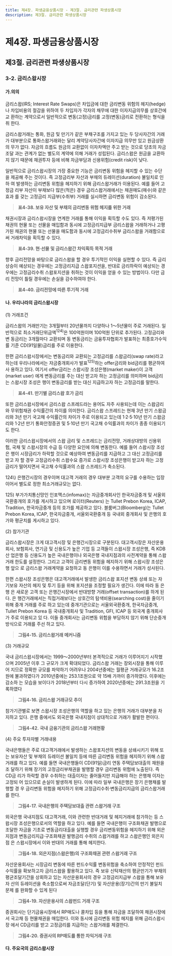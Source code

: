 ```yaml
---
title: 제4장. 파생금융상품시장 - 제3절. 금리관련 파생상품시장
description: 제3절. 금리관련 파생상품시장
---
```


# 제4장. 파생금융상품시장

## 제3절. 금리관련 파생상품시장

### 3-2. 금리스왑시장

#### 가.의의

금리스왑(IRS; Interest Rate Swaps)은 차입금에 대한 금리변동 위험의 헤지(hedge)나
차입비용의 절감을 위하여 두 차입자가 각자의 채무에 대한 이자지급의무를 상호간에 교
환하는 계약으로서 일반적으로 변동(고정)금리를 고정(변동)금리로 전환하는 형식을 취
한다.

금리스왑거래는 통화, 원금 및 만기가 같은 부채구조를 가지고 있는 두 당사자간의 거래
가 대부분으로 통화스왑거래와는 달리 계약당사자간에 이자지급 의무만 있고 원금상환 의
무가 없다. 자금의 흐름도 원금의 교환없이 이자차액만 주고 받는 것으로 당초의 자금조달
과는 관계가 없는 별도의 계약에 의해 거래가 성립된다. 금리스왑은 원금을 교환하지 않기
때문에 채권투자 등에 비해 자금부담과 신용위험(credit risk)이 낮다.

일반적으로 금리스왑시장의 가장 중요한 기능은 금리변동 위험을 헤지할 수 있는 수단
을 제공해 주는 것이다. 즉 고정금리부 자산과 부채의 듀레이션(duration) 불일치로 인하
여 발생하는 금리변동 위험을 헤지하기 위해 금리스왑거래가 이용된다. 예를 들어 고정금
리부 자산이 부채보다 많은(적은) 경우 금리스왑거래에서는 채권매도(매수)와 같은 효과
를 갖는 고정금리 지급부(수취부) 거래를 실시하면 금리변동 위험이 감소된다.

> __표4-38. 보유 자산 및 부채의 금리변동 위험 헤지를 위한 거래__

채권시장과 금리스왑시장을 연계한 거래를 통해 이익을 획득할 수도 있다. 즉 저평가된
채권의 현물 또는 선물을 매입함과 동시에 고정금리지급부 금리스왑을 거래하거나 고평
가된 채권의 현물 또는 선물을 매도함과 동시에 고정금리수취부 금리스왑을 거래함으로
써 거래차익을 획득할 수 있다.

> __표4-39. 현·선물 및 금리스왑간 차익획득 목적 거래__

향후 금리전망을 바탕으로 금리스왑을 할 경우 투기적인 이익을 실현할 수 있다. 즉 금리
상승이 예상되는 경우에는 고정금리지급 스왑포지션을, 반대로 금리하락이 예상되는 경
우에는 고정금리수취 스왑포지션을 취하는 것이 이익을 얻을 수 있는 방법이다. 다만 금리
전망이 틀릴 경우에는 손실을 감수하여야 한다.

> __표4-40. 금리전망에 따른 투기적 거래__



#### 나. 우리나라의 금리스왑시장

(1) 거래조건

금리스왑의 거래만기는 3개월부터 20년물까지 다양하나 1〜5년물이 주로 거래된다. 일
반적으로 최소거래단위금액$^{124)}$은 100억원이며 100억원 단위로 추가된다. 고정금리와 변
동금리는 3개월마다 교환되며 동 변동금리는 금융투자협회가 발표하는 최종호가수익률
기준 CD(91일물)금리를 주로 이용한다.

한편 금리스왑시장에서는 변동금리와 교환되는 고정금리를 스왑금리(swap rate)라고
하는데 우리나라에서는 자금중개회사가 발표$^{125)}$하는 offer금리와 bid금리를 평균하여 사
용하고 있다. 여기서 offer금리는 스왑시장 조성은행(market maker)이 고객(market user)
에게 변동금리를 주는 대신 받고자 하는 고정금리를 의미하며 bid금리는 스왑시장 조성은
행이 변동금리를 받는 대신 지급하고자 하는 고정금리를 말한다.

> __표4-41. 만기별 금리스왑 호가 금리__

또한 금리스왑시장에서 금리스왑 스프레드라는 용어도 자주 사용되는데 이는 스왑금리
와 무위험채권 수익률간의 차이를 의미한다. 금리스왑 스프레드는 현재 3년 만기 스왑금
리와 3년 만기 국고채 수익률간의 차이가 주로 이용되고 있는데 1·2·5·10년 만기 스왑금
리와 1·2년 만기 통화안정증권 및 5·10년 만기 국고채 수익률과의 차이가 종종 이용되기도 한다.

이러한 금리스왑시장에서의 스왑 금리 및 스프레드는 금리전망, 거래상대방의 신용위
험, 국채 및 스왑시장의 수급 등 다양한 요인에 의해 변동한다. 예를 들어 스왑시장 조성은
행이 시장금리가 하락할 것으로 예상하여 변동금리를 지급하고 그 대신 고정금리를 받고
자 할 경우 고정금리수취 스왑수요 증가로 스왑시장 조성은행이 받고자 하는 고정금리가
떨어지면서 국고채 수익률과의 스왑 스프레드가 축소된다.

<GComment>
124\) 은행간시장의 경우이며 대고객 거래의 경우 대부분 고객의 요구를 수용하는 입장이어서 별도로 정한 최소거래규모는 없다.

125\) 부가가치통신망인 인포맥스(infomax)는 자금중개회사인 한국자금중개 및 서울외국환중개의 호가를 게시하고 있으며 로이터(Reuters)
는 Tullet Prebon Korea, ICAP, Tradition, 한국자금중개 등의 호가를 제공하고 있다. 블룸버그(Bloomberg)는 Tullet Prebon Korea,
ICAP, 한국자금중개, 서울외국환중개 등 국내외 중개회사 및 은행의 호가와 평균치를 게시하고 있다.
</GComment>



(2) 참가기관

금리스왑시장은 크게 대고객시장 및 은행간시장으로 구분된다. 대고객시장은 자산운용
회사, 보험회사, 연기금 및 신용도가 높은 기업 등 고객들이 스왑시장 조성은행, 즉 KDB산
업은행 등 신용도가 높은 국내은행이나 외국은행 국내지점과의 사전계약을 통해 스왑거래
한도를 설정한다. 그리고 고객이 금리변동 위험을 헤지하기 위해 스왑시장 조성은행 앞으
로 금리스왑 거래계약을 요청하고 동 은행이 이를 수용하면서 거래가 성사된다.

한편 스왑시장 조성은행은 대고객거래에서 발생한 금리스왑 포지션 변동 상쇄 또는 자
기보유 자산의 헤지 및 투기 등을 위해 포지션을 조정할 필요가 생긴다. 이에 따라 동 은행
은 새로운 고객 또는 은행간시장에서 반대방향 거래(offset transaction)를 하게 된다. 은
행간거래에서는 직접거래보다는 상호간의 탐색비용(searching cost)을 줄이기 위해 중개
거래를 주로 하고 있는데 중개기관으로는 서울외국환중개, 한국자금중개, Tullet Prebon
Korea 등 국내중개회사 및 Tradition, GFI, ICAP 등 외국계 중개회사가 주로 이용되고 있
다. 이들 중개회사는 금리변동 위험을 부담하지 않기 위해 단순중개방식으로 거래를 주선
하고 있다.

> __그림4-15. 금리스왑거래 메커니즘__


(3) 거래규모

국내 금리스왑시장에서는 1999〜2000년부터 본격적으로 거래가 이루어지기 시작했
으며 2005년 이후 그 규모가 크게 확대되었다. 금리스왑 거래는 장외시장을 통해 이루어
지므로 정확한 규모를 파악하기 어려우나 2004년중에는 월평균 거래규모가 16.2조원에
불과하였다가 2010년중에는 253.1조원으로 약 15배 가까이 증가하였다. 이후에는 감소하
는 모습을 보이다가 2018년부터 다시 증가하여 2020년중에는 291.3조원을 기록하였다

> __그림4-16. 금리스왑 거래규모 추이__

참가기관별로 보면 스왑시장 조성은행의 역할을 하고 있는 은행의 거래가 대부분을 차
지하고 있다. 은행 중에서도 외국은행 국내지점이 상대적으로 거래가 활발한 편이다.

> __그림4-42. 국내 금융기관의 금리스왑 거래현황__


(4) 주요 투자자별 거래내용

국내은행들은 주로 대고객거래에서 발생하는 스왑포지션의 변동을 상쇄시키기 위해 또
는 보유자산 및 부채의 듀레이션 불일치 등에 따른 금리변동 위험을 헤지하기 위해 스왑
거래를 하고 있다. 예를 들면 국내은행들이 CD(91일)금리 연동 주택담보대출의 재원을 조
달하기 위해 장기의 고정금리부채권을 발행할 경우 금리변동 위험에 노출된다. 즉 CD금
리가 하락할 경우 수취하는 대출이자는 줄어들지만 지급해야 하는 은행채 이자는 고정되
어 있으므로 손실이 발생하게 된다. 이에 따라 일부 국내은행은 장기 은행채를 발행할 경
우 금리변동 위험을 헤지하기 위해 고정금리수취·변동금리지급의 금리스왑거래를 한다.

> __그림4-17. 국내은행의 주택담보대출 관련 스왑거래 구조__

외국은행 국내지점도 대고객거래, 이와 관련한 반대거래 및 헤지거래에 참가하는 등 스
왑시장 조성은행으로서의 역할을 하고 있다. 예를 들면 국내은행이 구조화채권 발행으로
조달한 자금을 기초로 변동금리대출을 실행할 경우 금리변동위험을 헤지하기 위해 외은
지점과 변동금리지급·구조화채권 발행금리 수취의 스왑거래를 하고 스왑은행인 외은지점
은 스왑시장에서 이와 반대의 거래를 통해 헤지한다.

> __그림4-18. 외은지점(스왑은행)의 구조화채권 관련 스왑거래 구조__

자산운용회사는 시장금리 변동에 따른 펀드수익률 변동위험을 축소하여 안정적인 펀드
수익률을 확보하고자 금리스왑을 활용하고 있다. 즉 보유 신탁재산의 평균만기가 부채의
평균조달기간을 상회하고 있는 자산운용회사의 경우 고정금리지급부 스왑을 통해 보유자
산의 듀레이션을 축소함으로써 자금조달(단기) 및 자산운용(장기)간의 만기 불일치 문제
를 완화할 수 있게 된다

> __그림4-19. 자산운용사의 스왑펀드 거래 구조__

증권회사는 단기금융시장에서 RP매도나 콜차입 등을 통해 자금을 조달하여 채권시장에
서 국고채 등 현물채권을 매입한다. 이와 동시에 금리변동 위험 헤지를 위해 금리스왑시장
에서 CD금리를 받고 고정금리를 지급하는 스왑거래를 체결한다.

> __그림4-20. 증권사의 RP매도를 통한 차익거래 구조__



#### 다. 주요국의 금리스왑시장


